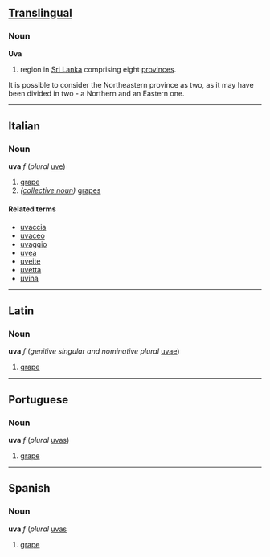 ==[[Translingual]]==
===Noun===
'''Uva'''

#region in [[Sri Lanka]] comprising eight [[province]]s.
It is possible to consider the Northeastern province as two, as it may have been divided in two - a Northern and an Eastern one.

----

==Italian==
===Noun===
'''uva''' ''f'' (''plural'' [[uve]])

#[[grape]]
#''([[collective noun]])'' [[grape]]s

====Related terms====
*[[uvaccia]]
*[[uvaceo]]
*[[uvaggio]]
*[[uvea]]
*[[uveite]]
*[[uvetta]]
*[[uvina]]

----

==Latin==
===Noun===
'''uva''' ''f'' (''genitive singular and nominative plural'' [[uvae]])

#[[grape]]

----

==Portuguese==
===Noun===
'''uva''' ''f'' (''plural'' [[uvas]])

#[[grape]]

----

==Spanish==
===Noun===
'''uva''' ''f'' (''plural'' [[uvas]]

#[[grape]]